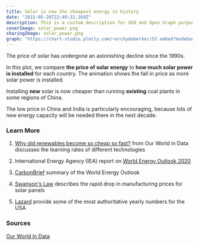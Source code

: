 ```yaml
---
title: Solar is now the cheapest energy in history
date: "2015-05-28T22:40:32.169Z"
description: This is a custom description for SEO and Open Graph purposes, rather than the default generated excerpt. Simply add a description field to the frontmatter.
coverImage: solar_power.png
sharingImage: solar_power.png
graph: "https://chart-studio.plotly.com/~archydeberker/57.embed?modebar=false&link=false&logo=false"
---
```



The price of solar has undergone an astonishing decline since the 1990s.

In this plot, we compare **the price of solar energy** to **how much solar power is installed** for each country.
The animation shows the fall in price as more solar power is installed.

Installing **new** solar is now cheaper than running **existing** coal
plants in some regions of China.

The low price in China and India is particularly encouraging, because lots
of new energy capacity will be needed there in the next decade.

### Learn More

<Box >

1. [Why did renewables become so cheap so fast?](https://ourworldindata.org/cheap-renewables-growth) from Our World in Data discusses the learning rates of different technologies

2. International Energy Agency (IEA) report on [World Energy Outlook 2020](https://webstore.iea.org/world-energy-outlook-2020)

3. [CarbonBrief](https://www.carbonbrief.org/solar-is-now-cheapest-electricity-in-history-confirms-iea) summary of the World Energy Outlook

4. [Swanson's Law](https://en.wikipedia.org/wiki/Swanson%27s_law) describes the rapid drop in manufacturing prices for solar panels

5. [Lazard](https://www.lazard.com/perspective/levelized-cost-of-energy-and-levelized-cost-of-storage-2020/) provide
   some of the most authoritative yearly numbers for the USA

</Box>

### Sources

[Our World In Data](https://ourworldindata.org/)

<!-- <div sx={{maxHeight: '500px'}}>
<iframe src="https://chart-studio.plotly.com/~archydeberker/39.embed" maxHeight='500px'
height='200px'
width='200px'>
</div> -->
